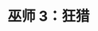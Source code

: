 ---
title: '巫师 3：狂猎'
coverImage: 'https://shared.fastly.steamstatic.com/store_item_assets/steam/apps/292030/header.jpg'
publishDate: '2015-05-18'
tags: ['开放世界', '角色扮演']
screenshots: [
  "https://shared.fastly.steamstatic.com/store_item_assets/steam/apps/292030/ss_5710298af2318afd9aa72449ef29ac4a2ef64d8e.jpg",
  "https://shared.fastly.steamstatic.com/store_item_assets/steam/apps/292030/ss_0901e64e9d4b8ebaea8348c194e7a3644d2d832d.jpg"
]
video: "https://video.fastly.steamstatic.com/store_trailers/256927226/movie480_vp9.webm"
comments: [
  {
    user: '小黑盒-盒娘后援会',
    avatar: 'https://avatars.akamai.steamstatic.com/179a4a4f43196ba7fa34262b5e1fc39cfb6e7757_full.jpg',
    common: '12月25日，由《巫师》系列原著改编的衍生剧《猎魔人：血源》即将上线。不过在此之前，作为改编游戏的《巫师3》在更新了次时代版本之后，评分瞬间反超《艾尔登法环》，成为了游戏界的黑马作品......似乎也是一件值得一提的新闻。在原著小说与改编电视剧大火之余，该作就已经凭借着庞大的文本量与丰富的游戏性成为了一部粉丝口中津津乐道的佳作。相信在免费更新了次时代版本后，老玩家还能够去重新体验一遍杰洛特的传奇。'
  },
  {
    user: '中国鉴赏家同好会',
    avatar: 'https://avatars.cloudflare.steamstatic.com/21b475cabb6083a2f76380f87233a543fab2d1a6_full.jpg',
    common: '人呐就都不知道，自己就不可以预料。你一个人的命运啊，当然要靠自我奋斗，但是也要考虑到历史的行程，我绝对不知道，我作为一个Bioware死忠粉怎么就叛逃到CDPR的阵营里去了？'
  }
]
downloads:
  - source: "Byruthub"
    sourceIcon: "https://t0.gstatic.cn/faviconV2?client=SOCIAL&type=FAVICON&fallback_opts=TYPE,SIZE,URL&url=https://byruthub.org&size=20"
    links:
      - type: "磁力链接"
        url: "https://byrutgame.org/index.php?do=download&id=81135"
  - source: "Fitgirl-Repacks"
    sourceIcon: "https://t0.gstatic.cn/faviconV2?client=SOCIAL&type=FAVICON&fallback_opts=TYPE,SIZE,URL&url=https://fitgirl-repacks.site&size=20"
    links:
      - type: "磁力链接"
        url: "magnet:?xt=urn:btih:7F9F2EA2A2BD89C65D14ED816987938FD5D48B07&dn=The+Witcher+3%3A+Wild+Hunt+-+Complete+Edition+%28GOG%2FSteam+v4.00+%2B+All+DLCs+%2B+Bonus+Content%2C+MULTi17%29+%5BFitGirl+Repack%2C+Selective+Download+-+from+31.7+GB%5D&tr=udp%3A%2F%2Fopentor.net%3A6969&tr=udp%3A%2F%2Fopentor.org%3A2710&tr=udp%3A%2F%2Ftracker.opentrackr.org%3A1337%2Fannounce&tr=http%3A%2F%2Ftracker.dler.org%3A6969%2Fannounce&tr=udp%3A%2F%2Fexodus.desync.com%3A6969%2Fannounce&tr=udp%3A%2F%2Fipv4.tracker.harry.lu%3A80%2Fannounce&tr=udp%3A%2F%2Fopen.stealth.si%3A80%2Fannounce&tr=udp%3A%2F%2Fretracker.lanta-net.ru%3A2710%2Fannounce&tr=udp%3A%2F%2Ftracker.cyberia.is%3A6969%2Fannounce&tr=udp%3A%2F%2Ftracker.moeking.me%3A6969%2Fannounce&tr=udp%3A%2F%2Ftracker.tiny-vps.com%3A6969%2Fannounce&tr=udp%3A%2F%2Ftracker.torrent.eu.org%3A451%2Fannounce&tr=udp%3A%2F%2Ftracker.openbittorrent.com%3A80%2Fannounce&tr=udp%3A%2F%2Fexodus.desync.com%3A6969%2Fannounce&tr=udp%3A%2F%2Ftracker.opentrackr.org%3A1337%2Fannounce&tr=http%3A%2F%2Ftracker.openbittorrent.com%3A80%2Fannounce&tr=udp%3A%2F%2Fopentracker.i2p.rocks%3A6969%2Fannounce&tr=udp%3A%2F%2Ftracker.internetwarriors.net%3A1337%2Fannounce&tr=udp%3A%2F%2Ftracker.leechers-paradise.org%3A6969%2Fannounce&tr=udp%3A%2F%2Fcoppersurfer.tk%3A6969%2Fannounce&tr=udp%3A%2F%2Ftracker.zer0day.to%3A1337%2Fannounce"
  - source: "Switch520"
    sourceIcon: "https://t0.gstatic.cn/faviconV2?client=SOCIAL&type=FAVICON&fallback_opts=TYPE,SIZE,URL&url=https://www.gamer520.com&size=20"
    links:
      - type: "百度网盘"
        url: "https://pan.baidu.com/s/1_cfFmEPqk2Aax8OhN3eIaw"
        password: "4w5i"
  - source: "小妖怪分享"
    sourceIcon: "https://t0.gstatic.cn/faviconV2?client=SOCIAL&type=FAVICON&fallback_opts=TYPE,SIZE,URL&url=https://www.xyg688.com&size=20"
    links:
      - type: "百度网盘"
        url: "https://pan.baidu.com/s/1BPGLqAIOvIAJKP_d3VxUGQ?pwd=6mkk"
      - type: "Qiwi"
        url: "https://qiwi.gg/file/6Gx62916-witcher-3v404-2015-2022"
      - type: "磁力链接"
        url: "magnet:?xt=urn:btih:08d1623fd2686521466f7e10fbca3e066f5cdf37&dn=TheWitcher3.WildHuntv.4.042015-2022&tr=udptracker.opentrackr.org1337announce&tr=udpopen.demonii.com1337announce&tr=udpopen.stealth.si80announce&tr=udptracker.torrent.eu.org451announce&tr=udpexodus.desync.com6969announce&tr=httpstracker.loligirl.cn443announce&tr=udptracker1.myporn.club9337announce&tr=udptracker.tiny-vps.com6969announce&tr=udpopentracker.io6969announce&tr=udpopen.free-tracker.ga6969announce&tr=udpmoonburrow.club6969announce&tr=udpisk.richardsw.club6969announce&tr=udpepider.me6969announce&tr=udpbt2.archive.org6969announce&tr=httpstracker.tamersunion.org443announce&tr=httpstracker.renfei.net443announce&tr=httptracker.renfei.net8080announce&tr=httptracker.ipv6tracker.org80announce&tr=udptracker2.dler.org80announce&tr=udptracker.therarbg.to6969announce"
      - type: "Pixeldrain"
        url: "https://pixeldrain.com/u/fhHsJNGH"
  - source: "KOYSO"
    sourceIcon: "https://t0.gstatic.cn/faviconV2?client=SOCIAL&type=FAVICON&fallback_opts=TYPE,SIZE,URL&url=https://koyso.com&size=20"
    links:
      - type: "下载链接"
        url: "https://koyso.com/download/101"
---